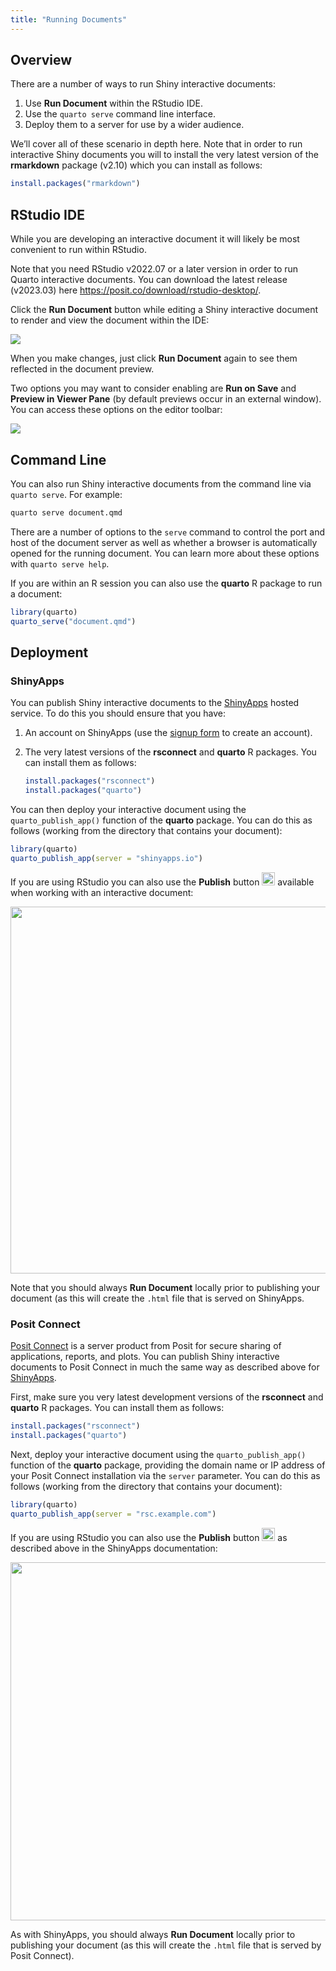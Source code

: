 ```yaml
---
title: "Running Documents"
---
```


## Overview

There are a number of ways to run Shiny interactive documents:

1.  Use **Run Document** within the RStudio IDE.
2.  Use the `quarto serve` command line interface.
3.  Deploy them to a server for use by a wider audience.

We'll cover all of these scenario in depth here. Note that in order to run interactive Shiny documents you will to install the very latest version of the **rmarkdown** package (v2.10) which you can install as follows:

``` r
install.packages("rmarkdown")
```

## RStudio IDE

While you are developing an interactive document it will likely be most convenient to run within RStudio.

Note that you need RStudio v2022.07 or a later version in order to run Quarto interactive documents. You can download the latest release (v2023.03) here <https://posit.co/download/rstudio-desktop/>.

Click the **Run Document** button while editing a Shiny interactive document to render and view the document within the IDE:

![](images/rstudio-ide.png){.border}

When you make changes, just click **Run Document** again to see them reflected in the document preview.

Two options you may want to consider enabling are **Run on Save** and **Preview in Viewer Pane** (by default previews occur in an external window). You can access these options on the editor toolbar:

![](images/rstudio-ide-options.png){.border}

## Command Line

You can also run Shiny interactive documents from the command line via `quarto serve`. For example:

```.bash
quarto serve document.qmd
```

There are a number of options to the `serve` command to control the port and host of the document server as well as whether a browser is automatically opened for the running document. You can learn more about these options with `quarto serve help`.

If you are within an R session you can also use the **quarto** R package to run a document:

``` r
library(quarto)
quarto_serve("document.qmd")
```

## Deployment

### ShinyApps

You can publish Shiny interactive documents to the [ShinyApps](http://shinyapps.io/) hosted service. To do this you should ensure that you have:

1.  An account on ShinyApps (use the [signup form](http://shinyapps.io/) to create an account).

2.  The very latest versions of the **rsconnect** and **quarto** R packages. You can install them as follows:

    ``` r
    install.packages("rsconnect")
    install.packages("quarto")
    ```

You can then deploy your interactive document using the `quarto_publish_app()` function of the **quarto** package. You can do this as follows (working from the directory that contains your document):

``` r
library(quarto)
quarto_publish_app(server = "shinyapps.io")
```

If you are using RStudio you can also use the **Publish** button <kbd>![](../../output-formats/images/publish-button.png){width="21"}</kbd> available when working with an interactive document:

![](images/rstudio-ide-publish.png){.border width="587"}

Note that you should always **Run Document** locally prior to publishing your document (as this will create the `.html` file that is served on ShinyApps.

### Posit Connect

[Posit Connect](https://www.rstudio.com/products/connect/) is a server product from Posit for secure sharing of applications, reports, and plots. You can publish Shiny interactive documents to Posit Connect in much the same way as described above for [ShinyApps].

First, make sure you very latest development versions of the **rsconnect** and **quarto** R packages. You can install them as follows:

``` r
install.packages("rsconnect")
install.packages("quarto")
```

Next, deploy your interactive document using the `quarto_publish_app()` function of the **quarto** package, providing the domain name or IP address of your Posit Connect installation via the `server` parameter. You can do this as follows (working from the directory that contains your document):

``` r
library(quarto)
quarto_publish_app(server = "rsc.example.com")
```

If you are using RStudio you can also use the **Publish** button <kbd>![](../../output-formats/images/publish-button.png){width="21"}</kbd> as described above in the ShinyApps documentation:

![](images/rstudio-ide-rsc-publish.png){.border width="573"}

As with ShinyApps, you should always **Run Document** locally prior to publishing your document (as this will create the `.html` file that is served by Posit Connect).
